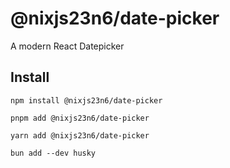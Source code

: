 
<Meta title="Date picker/Get started" />

# @nixjs23n6/date-picker

A modern React Datepicker

## Install

```shell [npm]
npm install @nixjs23n6/date-picker 
```

```shell [pnpm]
pnpm add @nixjs23n6/date-picker 
```

```shell [yarn]
yarn add @nixjs23n6/date-picker 
```

```shell [bun]
bun add --dev husky
```

